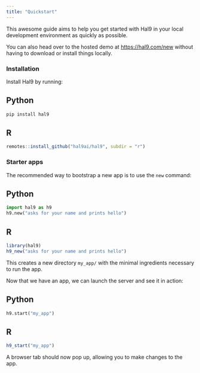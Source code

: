 ```yaml
---
title: "Quickstart"
---
```


This awesome guide aims to help you get started with Hal9 in your local development environment as quickly as possible.

You can also head over to the hosted demo at [https://hal9.com/new](https://hal9.com) without having to download or install things locally.

### Installation

Install Hal9 by running:

::: {.panel-tabset group="language"}

## Python

```bash
pip install hal9
```

## R


```r
remotes::install_github("hal9ai/hal9", subdir = "r")
```

:::

### Starter apps

The recommended way to bootstrap a new app is to use the `new` command:

::: {.panel-tabset group="language"}

## Python

```python
import hal9 as h9
h9.new("asks for your name and prints hello")
```

## R

```r
library(hal9)
h9_new("asks for your name and prints hello")
```

:::

This creates a new directory `my_app/` with the minimal ingredients necessary to run the app.

Now that we have an app, we can launch the server and see it in action:

::: {.panel-tabset group="language"}

## Python

```python
h9.start("my_app")
```

## R

```r
h9_start("my_app")
```

:::

A browser tab should now pop up, allowing you to make changes to the app.
